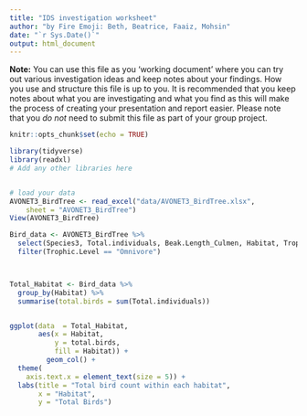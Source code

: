 ```yaml
---
title: "IDS investigation worksheet"
author: "by Fire Emoji: Beth, Beatrice, Faaiz, Mohsin"
date: "`r Sys.Date()`"
output: html_document
---
```


**Note:** You can use this file as you 'working document' where you can try out various investigation ideas and keep notes about your findings. How you use and structure this file is up to you. It is recommended that you keep notes about what you are investigating and what you find as this will make the process of creating your presentation and report easier. Please note that you _do not_ need to submit this file as part of your group project.



```r
knitr::opts_chunk$set(echo = TRUE)
```


```r
library(tidyverse)
library(readxl)
# Add any other libraries here



```


```r
# load your data 
AVONET3_BirdTree <- read_excel("data/AVONET3_BirdTree.xlsx", 
    sheet = "AVONET3_BirdTree")
View(AVONET3_BirdTree)


```

```r

Bird_data <- AVONET3_BirdTree %>%
  select(Species3, Total.individuals, Beak.Length_Culmen, Habitat, Trophic.Level, Trophic.Niche) %>%
  filter(Trophic.Level == "Omnivore")



Total_Habitat <- Bird_data %>%
  group_by(Habitat) %>%
  summarise(total.birds = sum(Total.individuals))


ggplot(data  = Total_Habitat, 
       aes(x = Habitat,
           y = total.birds,
           fill = Habitat)) +
         geom_col() +
  theme(
    axis.text.x = element_text(size = 5)) +
  labs(title = "Total bird count within each habitat",
       x = "Habitat",
       y = "Total Birds")

```
